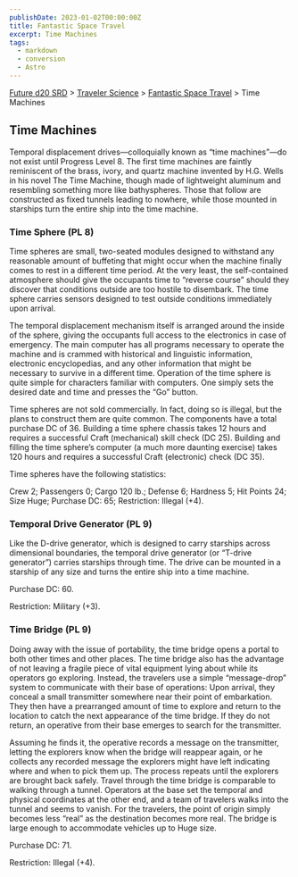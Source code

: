 ```yaml
---
publishDate: 2023-01-02T00:00:00Z
title: Fantastic Space Travel
excerpt: Time Machines
tags:
  - markdown
  - conversion
  - Astro
---
```






[Future d20 SRD](/#futureD20) > [Traveler Science](future-d20-srd-traveler-science-index) > [Fantastic Space Travel](future-d20-srd-traveler-science-fantastic-space-travel-index) > Time Machines




## Time Machines


Temporal displacement drives—colloquially known as “time machines”—do not exist until Progress Level 8. The first time machines are faintly reminiscent of the brass, ivory, and quartz machine invented by H.G. Wells in his novel The Time Machine, though made of lightweight aluminum and resembling something more like bathyspheres. Those that follow are constructed as fixed tunnels leading to nowhere, while those mounted in starships turn the entire ship into the time machine.


### Time Sphere (PL 8)


Time spheres are small, two-seated modules designed to withstand any reasonable amount of buffeting that might occur when the machine finally comes to rest in a different time period. At the very least, the self-contained atmosphere should give the occupants time to “reverse course” should they discover that conditions outside are too hostile to disembark. The time sphere carries sensors designed to test outside conditions immediately upon arrival.


The temporal displacement mechanism itself is arranged around the inside of the sphere, giving the occupants full access to the electronics in case of emergency. The main computer has all programs necessary to operate the machine and is crammed with historical and linguistic information, electronic encyclopedias, and any other information that might be necessary to survive in a different time. Operation of the time sphere is quite simple for characters familiar with computers. One simply sets the desired date and time and presses the “Go” button.


Time spheres are not sold commercially. In fact, doing so is illegal, but the plans to construct them are quite common. The components have a total purchase DC of 36. Building a time sphere chassis takes 12 hours and requires a successful Craft (mechanical) skill check (DC 25). Building and filling the time sphere’s computer (a much more daunting exercise) takes 120 hours and requires a successful Craft (electronic) check (DC 35).


Time spheres have the following statistics:


Crew 2; Passengers 0; Cargo 120 lb.; Defense 6; Hardness 5; Hit Points 24; Size Huge; Purchase DC: 65; Restriction: Illegal (+4).


### Temporal Drive Generator (PL 9)


Like the D-drive generator, which is designed to carry starships across dimensional boundaries, the temporal drive generator (or “T-drive generator”) carries starships through time. The drive can be mounted in a starship of any size and turns the entire ship into a time machine.


Purchase DC: 60.


Restriction: Military (+3).


### Time Bridge (PL 9)


Doing away with the issue of portability, the time bridge opens a portal to both other times and other places. The time bridge also has the advantage of not leaving a fragile piece of vital equipment lying about while its operators go exploring. Instead, the travelers use a simple “message-drop” system to communicate with their base of operations: Upon arrival, they conceal a small transmitter somewhere near their point of embarkation. They then have a prearranged amount of time to explore and return to the location to catch the next appearance of the time bridge. If they do not return, an operative from their base emerges to search for the transmitter.


Assuming he finds it, the operative records a message on the transmitter, letting the explorers know when the bridge will reappear again, or he collects any recorded message the explorers might have left indicating where and when to pick them up. The process repeats until the explorers are brought back safely.
Travel through the time bridge is comparable to walking through a tunnel. Operators at the base set the temporal and physical coordinates at the other end, and a team of travelers walks into the tunnel and seems to vanish. For the travelers, the point of origin simply becomes less “real” as the destination becomes more real. The bridge is large enough to accommodate vehicles up to Huge size.


Purchase DC: 71.


Restriction: Illegal (+4).



